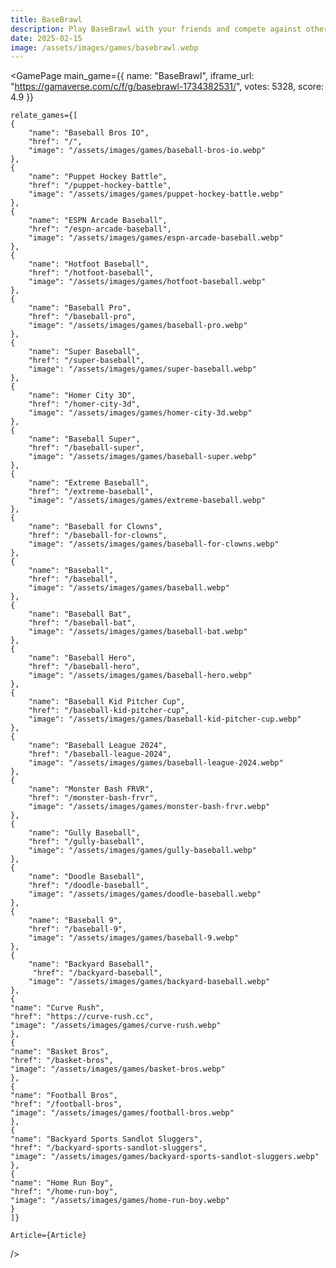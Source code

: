 ```yaml
---
title: BaseBrawl
description: Play BaseBrawl with your friends and compete against other players to become the Master of the game. Master the art of BaseBrawl with expert strategies, character breakdowns, and technical insights.
date: 2025-02-15
image: /assets/images/games/basebrawl.webp
---
```


  
<GamePage 
    main_game={{
    name: "BaseBrawl",
    iframe_url: "https://gamaverse.com/c/f/g/basebrawl-1734382531/",
    votes: 5328,
    score: 4.9
}} 

    relate_games={[
    {
        "name": "Baseball Bros IO",
        "href": "/",
        "image": "/assets/images/games/baseball-bros-io.webp"
    },
    {
        "name": "Puppet Hockey Battle",
        "href": "/puppet-hockey-battle",
        "image": "/assets/images/games/puppet-hockey-battle.webp"
    },
    {
        "name": "ESPN Arcade Baseball",
        "href": "/espn-arcade-baseball",
        "image": "/assets/images/games/espn-arcade-baseball.webp"
    },
    {
        "name": "Hotfoot Baseball",
        "href": "/hotfoot-baseball",
        "image": "/assets/images/games/hotfoot-baseball.webp"
    },
    {
        "name": "Baseball Pro",
        "href": "/baseball-pro",
        "image": "/assets/images/games/baseball-pro.webp"
    },
    {
        "name": "Super Baseball",
        "href": "/super-baseball",
        "image": "/assets/images/games/super-baseball.webp"
    },
    {
        "name": "Homer City 3D",
        "href": "/homer-city-3d",
        "image": "/assets/images/games/homer-city-3d.webp"
    },
    {
        "name": "Baseball Super",
        "href": "/baseball-super",
        "image": "/assets/images/games/baseball-super.webp"
    },
    {
        "name": "Extreme Baseball",
        "href": "/extreme-baseball",
        "image": "/assets/images/games/extreme-baseball.webp"
    },
    {
        "name": "Baseball for Clowns",
        "href": "/baseball-for-clowns",
        "image": "/assets/images/games/baseball-for-clowns.webp"
    },
    {
        "name": "Baseball",
        "href": "/baseball",
        "image": "/assets/images/games/baseball.webp"
    },
    {
        "name": "Baseball Bat",
        "href": "/baseball-bat",
        "image": "/assets/images/games/baseball-bat.webp"
    },
    {
        "name": "Baseball Hero",
        "href": "/baseball-hero",
        "image": "/assets/images/games/baseball-hero.webp"
    },
    {
        "name": "Baseball Kid Pitcher Cup",
        "href": "/baseball-kid-pitcher-cup",
        "image": "/assets/images/games/baseball-kid-pitcher-cup.webp"
    },
    {
        "name": "Baseball League 2024",
        "href": "/baseball-league-2024",
        "image": "/assets/images/games/baseball-league-2024.webp"
    },
    {
        "name": "Monster Bash FRVR",
        "href": "/monster-bash-frvr",
        "image": "/assets/images/games/monster-bash-frvr.webp"
    },
    {
        "name": "Gully Baseball",
        "href": "/gully-baseball",
        "image": "/assets/images/games/gully-baseball.webp"
    },
    {
        "name": "Doodle Baseball",
        "href": "/doodle-baseball",
        "image": "/assets/images/games/doodle-baseball.webp"
    },
    {
        "name": "Baseball 9",
        "href": "/baseball-9",
        "image": "/assets/images/games/baseball-9.webp"
    },
    {
        "name": "Backyard Baseball",
         "href": "/backyard-baseball",
        "image": "/assets/images/games/backyard-baseball.webp"
    },
    {
    "name": "Curve Rush",
    "href": "https://curve-rush.cc",
    "image": "/assets/images/games/curve-rush.webp"
    },
    {
    "name": "Basket Bros",
    "href": "/basket-bros",
    "image": "/assets/images/games/basket-bros.webp"
    },
    {
    "name": "Football Bros",
    "href": "/football-bros",
    "image": "/assets/images/games/football-bros.webp"
    },
    {
    "name": "Backyard Sports Sandlot Sluggers",
    "href": "/backyard-sports-sandlot-sluggers",
    "image": "/assets/images/games/backyard-sports-sandlot-sluggers.webp"
    },
    {
    "name": "Home Run Boy",
    "href": "/home-run-boy",
    "image": "/assets/images/games/home-run-boy.webp"
    }
    ]}

    Article={Article}
 />